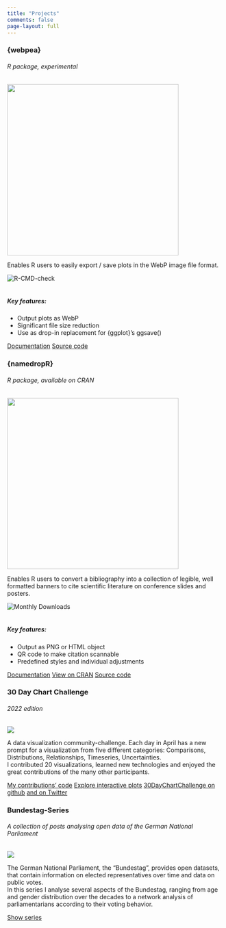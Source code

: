 ```yaml
---
title: "Projects"
comments: false
page-layout: full
---
```


::: {.grid}

::: {.g-col-12 .g-col-md-6}

<div class="card mb-3">
<div class="card-body">
<h3 class="card-title">{webpea}</h3>
<h6 class="card-subtitle text-muted">R package, experimental</h6>
</div>
<img src="assets/images/webpea_hex.webp" class="contain" height="400"/>
<div class="card-body">
<p class="card-text">Enables R users to easily export / save plots in the WebP image file format.</p>
<img src="https://github.com/nucleic-acid/webpea/actions/workflows/R-CMD-check.yaml/badge.svg" alt="R-CMD-check" style="max-width: 100%;">
<br><br>
<h5>Key features:</h5>
</div>
<ul class="list-group list-group-flush">
<li class="list-group-item">Output plots as WebP</li>
<li class="list-group-item">Significant file size reduction</li>
<li class="list-group-item">Use as drop-in replacement for {ggplot}'s ggsave()</li>
</ul>
<div class="card-body">
<a href="https://nucleic-acid.github.io/webpea/" class="card-link">Documentation</a>
<a href="https://github.com/nucleic-acid/webpea/" class="card-link">Source code</a>
</div>
</div>

:::

::: {.g-col-12 .g-col-md-6}

<div class="card mb-3">
<div class="card-body">
<h3 class="card-title">{namedropR}</h3>
<h6 class="card-subtitle text-muted">R package, available on CRAN</h6>
</div>
<img src="assets/images/namedropr_hex.webp" class="contain" height="400"/>
<div class="card-body">
<p class="card-text">Enables R users to convert a bibliography into a collection of legible, well formatted banners to cite scientific literature on conference slides and posters. </p>
<img src="https://cranlogs.r-pkg.org/badges/namedropR" alt="Monthly Downloads">
<br><br>
<h5>Key features:</h5>
</div>
<ul class="list-group list-group-flush">
<li class="list-group-item">Output as PNG or HTML object</li>
<li class="list-group-item">QR code to make citation scannable</li>
<li class="list-group-item">Predefined styles and individual adjustments</li>
</ul>
<div class="card-body">
<a href="https://nucleic-acid.github.io/namedropR/" class="card-link">Documentation</a>
<a href="https://cloud.r-project.org/package=namedropR" class="card-link">View on CRAN</a>
<a href="https://github.com/nucleic-acid/namedropR/" class="card-link">Source code</a>
</div>
</div>

:::

::: {.g-col-12 .g-col-md-6}

<div class="card mb-3">
<div class="card-body">
<h3 class="card-title">30 Day Chart Challenge</h3>
<h6 class="card-subtitle text-muted">2022 edition</h6>
</div>
<img src="assets/images/chartchallenge2022.png" class="contain"/>
<div class="card-body">
<p class="card-text">A data visualization community-challenge. Each day in April has a new prompt for a visualization from five different categories: Comparisons, Distributions, Relationships, Timeseries, Uncertainties.<br>
I contributed 20 visualizations, learned new technologies and enjoyed the great contributions of the many other participants.</p>
</div>
<div class="card-body">
<a href="https://github.com/nucleic-acid/30DayChartChallenge_2022" class="card-link">My contributions' code</a>
<a href="https://jollydata.blog/posts/2022-04-15-30daychartchallenge-interactive-plots/" class="card-link">Explore interactive plots</a>
<a href="https://github.com/dominicroye/30DayChartChallenge_Edition2022" class="card-link">30DayChartChallenge on github</a>
<a href="https://github.com/nucleic-acid/30DayChartChallenge_2022" class="card-link">and on Twitter</a>
</div>
</div>

:::

::: {.g-col-12 .g-col-md-6}

<div class="card mb-3">
<div class="card-body">
<h3 class="card-title">Bundestag-Series</h3>
<h6 class="card-subtitle text-muted">A collection of posts analysing open data of the German National Parliament</h6>
</div>
<img src="assets/images/bt_image.jpg" class="contain"/>
<div class="card-body">
<p class="card-text">The German National Parliament, the "Bundestag", provides open datasets, that contain information on elected representatives over time and data on public votes.<br>
In this series I analyse several aspects of the Bundestag, ranging from age and gender distribution over the decades to a network analysis of parliamentarians according to their voting behavior.</p>
</div>
<div class="card-body">
<a href="https://jollydata.blog/posts.html#category=bundestag" class="card-link">Show series</a>
</div>
</div>

:::

:::

